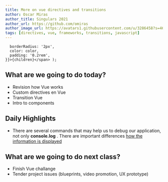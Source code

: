 ```yaml
---
title: More on vue directives and transitions
author: Oscar Miras
author_title: Singulars 2021
author_url: https://github.com/omiras
author_image_url: https://avatars1.githubusercontent.com/u/3286458?s=460&v=4
tags: [directives, vue, frameworks, transitions, javascript]
---
```


      borderRadius: '2px',
      color: color,
      padding: '0.2rem',
    }}>{children}</span> );

## __<Highlight color="#ff8000">What are we going to do today?</Highlight>__

* Revision how Vue works
* Custom directives en Vue
* Transition Vue
* Intro to components
  
## __<Highlight color="#ff8000">Daily Highlights</Highlight>__

* There are several commands that may help us to debug our application, not only __console.log__ . There are important differences [how the information is displayed](https://developer.mozilla.org/en-US/docs/Web/API/Console/log#difference_between_log_and_dir)

## __<Highlight color="#ff8000">What are we going to do next class?</Highlight>__

* Finish Vue challange
* Tender project issues (blueprints, video promotion, UX prototype)